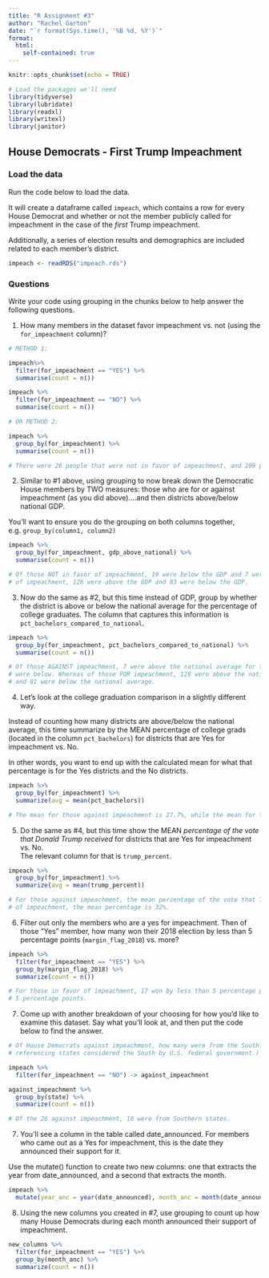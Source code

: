 ```yaml
---
title: "R Assignment #3"
author: "Rachel Garton"
date: "`r format(Sys.time(), '%B %d, %Y')`"
format:
  html:
    self-contained: true
---
```


```r
knitr::opts_chunk$set(echo = TRUE)

# Load the packages we'll need
library(tidyverse)
library(lubridate)
library(readxl)
library(writexl)
library(janitor)

```

## House Democrats - First Trump Impeachment

### Load the data

Run the code below to load the data.

It will create a dataframe called `impeach`, which contains a row for every House Democrat and whether or not the member publicly called for impeachment in the case of the *first* Trump impeachment.

Additionally, a series of election results and demographics are included related to each member's district.

```r

impeach <- readRDS("impeach.rds")


```

### Questions

Write your code using grouping in the chunks below to help answer the following questions.

1)  How many members in the dataset favor impeachment vs. not (using the `for_impeachment` column)?

```r
# METHOD 1:

impeach%>% 
  filter(for_impeachment == "YES") %>% 
  summarise(count = n())

impeach %>% 
  filter(for_impeachment == "NO") %>% 
  summarise(count = n())

# OR METHOD 2:

impeach %>% 
  group_by(for_impeachment) %>% 
  summarise(count = n())

# There were 26 people that were not in favor of impeachment, and 209 people who were in favor of impeachment.

```

2)  Similar to #1 above, using grouping to now break down the Democratic House members by TWO measures: those who are for or against impeachment (as you did above)....and then districts above/below national GDP.  
  
You'll want to ensure you do the grouping on both columns together, e.g. `group_by(column1, column2)`

```r

impeach %>% 
  group_by(for_impeachment, gdp_above_national) %>% 
  summarise(count = n())

# Of those NOT in favor of impeachment, 19 were below the GDP and 7 were above. Of those IN favor
# of impeachment, 126 were above the GDP and 83 were below the GDP.

```

3)  Now do the same as #2, but this time instead of GDP, group by whether the district is above or below the national average for the percentage of college graduates. The column that captures this information is `pct_bachelors_compared_to_national`.

```r

impeach %>% 
  group_by(for_impeachment, pct_bachelors_compared_to_national) %>% 
  summarise(count = n())

# Of those AGAINST impeachment, 7 were above the national average for the percentage of college graduates and 19
# were below. Whereas of those FOR impeachment, 128 were above the national average for percent of college graduates
# and 81 were below the national average.

```

4)  Let's look at the college graduation comparison in a slightly different way.  
  
Instead of counting how many districts are above/below the national average, this time summarize by the MEAN percentage of college grads (located in the column `pct_bachelors`) for districts that are Yes for impeachment vs. No.  
  
In other words, you want to end up with the calculated mean for what that percentage is for the Yes districts and the No districts.

```r

impeach %>% 
  group_by(for_impeachment) %>% 
  summarize(avg = mean(pct_bachelors))

# The mean for those against impeachment is 27.7%, while the mean for those in favor of impeachment is 33.7%.

```

5)  Do the same as #4, but this time show the MEAN *percentage of the vote that Donald Trump received* for districts that are Yes for impeachment vs. No.  
The relevant column for that is `trump_percent`.

```r

impeach %>% 
  group_by(for_impeachment) %>% 
  summarize(avg = mean(trump_percent))

# For those against impeachment, the mean percentage of the vote that Trump received is 43.8%. For those in favor
# of impeachment, the mean percentage is 32%.

```

6)  Filter out only the members who are a yes for impeachment. Then of those "Yes" member, how many won their 2018 election by less than 5 percentage points (`margin_flag_2018`) vs. more?

```r

impeach %>% 
  filter(for_impeachment == "YES") %>% 
  group_by(margin_flag_2018) %>% 
  summarize(count = n())

# For those in favor of impeachment, 17 won by less than 5 percentage points, and 192 won by more than
# 5 percentage points.

```

7)  Come up with another breakdown of your choosing for how you'd like to examine this dataset. Say what you'll look at, and then put the code below to find the answer.

```r

# Of House Democrats against impeachment, how many were from the South? (For this information, I will be 
# referencing states considered the South by U.S. federal government.)

impeach %>% 
  filter(for_impeachment == "NO") -> against_impeachment

against_impeachment %>% 
  group_by(state) %>% 
  summarize(count = n())

# Of the 26 against impeachment, 10 were from Southern states.

```

7)  You'll see a column in the table called date_announced. For members who came out as a Yes for impeachment, this is the date they announced their support for it.  
  
Use the mutate() function to create two new columns: one that extracts the year from date_announced, and a second that extracts the month.

```r

impeach %>% 
  mutate(year_anc = year(date_announced), month_anc = month(date_announced)) -> new_columns

```

8) Using the new columns you created in #7, use grouping to count up how many House Democrats during each month announced their support of impeachment.

```r

new_columns %>% 
  filter(for_impeachment == "YES") %>% 
  group_by(month_anc) %>% 
  summarize(count = n())

```



